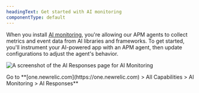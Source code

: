 ```yaml
---
headingText: Get started with AI monitoring
componentType: default
---
```



When you install [AI monitoring](/docs/ai-monitoring/intro-to-ai-monitoring), you're allowing our APM agents to collect metrics and event data from AI libraries and frameworks. To get started, you'll instrument your AI-powered app with an APM agent, then update configurations to adjust the agent's behavior.

<img
    title="AI Responses page for AIM"
    alt="A screenshot of the AI Responses page for AI Monitoring"
    src={apmAIResponsesDefaultPage}
/>

<figcaption>
    Go to **[one.newrelic.com](https://one.newrelic.com) > All Capabilities > AI Monitoring > AI Responses**
</figcaption>